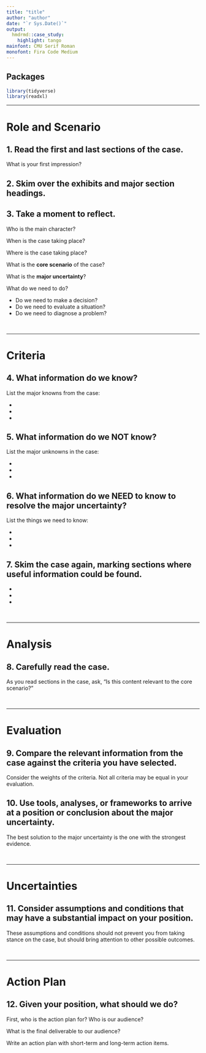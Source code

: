 ---
title: "title"
author: "author"
date: "`r Sys.Date()`"
output: 
  hmdrmd::case_study:
    highlight: tango
mainfont: CMU Serif Roman
monofont: Fira Code Medium
---

## Packages

```{r packages, message=FALSE, warning=FALSE}
library(tidyverse)
library(readxl)
```

***
# Role and Scenario

## 1. Read the first and last sections of the case.  

What is your first impression?  
  

## 2. Skim over the exhibits and major section headings.  
  

## 3. Take a moment to reflect.  

Who is the main character?  

When is the case taking place?  

Where is the case taking place?  

What is the **core scenario** of the case?  

What is the **major uncertainty**?  

What do we need to do?  
  
- Do we need to make a decision?
- Do we need to evaluate a situation?
- Do we need to diagnose a problem?
  
&nbsp;

***

\pagebreak

# Criteria

## 4. What information do we know?  

List the major knowns from the case:

- 
- 
- 

## 5. What information do we NOT know?

List the major unknowns in the case:

- 
- 
- 

## 6. What information do we NEED to know to resolve the **major uncertainty**?

List the things we need to know:

- 
- 
- 

## 7. Skim the case again, marking sections where useful information could be found.  

- 
- 
- 
  
&nbsp;

***
# Analysis

## 8. Carefully read the case. 

As you read sections in the case, ask, "Is this content relevant to the core scenario?"  

  
&nbsp;

***
# Evaluation  

## 9. Compare the **relevant** information from the case against the criteria you have selected.

Consider the weights of the criteria. Not all criteria may be equal in your evaluation.  

## 10. Use tools, analyses, or frameworks to arrive at a position or conclusion about the **major uncertainty**.  

The best solution to the major uncertainty is the one with the strongest evidence.  

  
&nbsp;

***

\pagebreak

# Uncertainties
  

## 11. Consider assumptions and conditions that may have a substantial impact on your position.  

These assumptions and conditions should not prevent you from taking stance on the case, but should bring attention to other possible outcomes.   
  
  
&nbsp;

***
# Action Plan

## 12. Given your position, what should we do?  

First, who is the action plan for? Who is our audience?  

What is the final deliverable to our audience?  

Write an action plan with short-term and long-term action items.  
  


